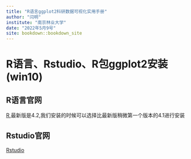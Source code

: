 ```yaml
--- 
title: "R语言ggplot2科研数据可视化实用手册"
author: "闫明"
institute: "南京林业大学"
date: "2022年5月9号"
site: bookdown::bookdown_site
---
```


# R语言、Rstudio、R包ggplot2安装 (win10)

## R语言官网

[R](https://www.r-project.org/),最新版是4.2,我们安装的时候可以选择比最新版稍微第一个版本的4.1进行安装

## Rstudio官网

[Rstudio](https://www.rstudio.com/)

